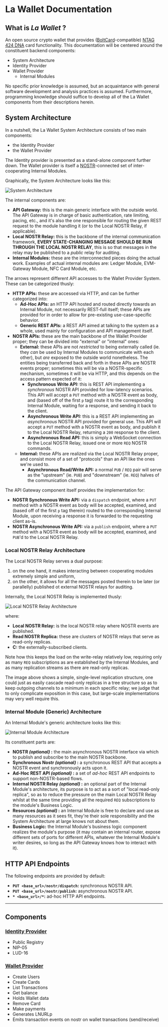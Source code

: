 # La Wallet Documentation

## What is _La Wallet_ ?

An open source crypto wallet that provides ([BoltCard](https://www.boltcard.org)-compatible) [NTAG 424 DNA](https://www.nxp.com/products/rfid-nfc/nfc-hf/ntag-for-tags-and-labels/ntag-424-dna-424-dna-tagtamper-advanced-security-and-privacy-for-trusted-iot-applications:NTAG424DNA) card functionality.
This documentation will be centered around the constituent backend components:

- System Architecture
- Identity Provider
- Wallet Provider
  - Internal Modules

No specific prior knowledge is assumed, but an acquaintance with general software development and analysis practices is assumed.
Furthermore, programming knowledge should suffice to develop all of the La Wallet components from their descriptions herein.

## System Architecture

In a nutshell, the La Wallet System Architecture consists of two main components:

- the Identity Provider
- the Wallet Provider

The Identity provider is presented as a stand-alone component further down.
The Wallet provider is itself a [NOSTR](https://nostr.com)-connected set of inter-cooperating Internal Modules.

Graphically, the System Architecture looks like this:

![System Architecture](assets/system-architecture.png)

The internal components are:

- **API Gateway:** this is the main generic interface with the outside world.
    The API Gateway is in charge of basic authentication, rate limiting, pacing, etc., and it's also the one responsible for routing the given REST request to the module handling it (or to the Local NOSTR Relay, if applicable).
- **Local NOSTR Relay:** this is the backbone of the internal communication framework, **EVERY STATE-CHANGING MESSAGE SHOULD BE RUN THROUGH THE LOCAL NOSTR RELAY**, this is so that messages in the relay may be published to a _public_ relay for auditing.
- **Internal Modules:** these are the interconnected pieces doing the actual work.
    Examples of actual internal modules are: Ledger Module, EVM-Gateway Module, NFC Card Module, etc.

The arrows represent different API accesses to the Wallet Provider System.
These can be categorized thusly:

- **HTTP APIs:** these are accessed via HTTP, and can be further categorized into:
  - **Ad-Hoc APIs:** an HTTP API hosted and routed directly towards an Internal Module, not necessarily REST-full itself; these APIs are provided for in order to allow for pre-existing use-case-specific behavior.
  - **Generic REST APIs:** a REST API aimed at talking to the system as a whole, used mainly for configuration and API management itself.
- **NOSTR APIs:** these are the main backbone of the Wallet Provider proper; they can be divided into "external" or "internal" ones:
  - **External:** these APIs are not _restricted_ to being externally called (ie. they _can_ be used by Internal Modules to communicate with each other), but _are_ exposed to the outside world nonetheless.
      The entities being transferred back and forth in these APIs are NOSTR events proper; sometimes this will be via a NOSTR-specific mechanism, sometimes it will be via HTTP, and this depends on the access pattern expected of it:
    - **Synchronous Write API:** this is REST API implementing a _synchronous_ NOSTR API provided for low-latency scenarios.
        This API will accept a `PUT` method with a NOSTR event as body, and (based off of the first `p` tag) route it to the corresponding Internal Module, waiting for a response, and sending it back to the client.
    - **Asynchronous Write API:** this is a REST API implementing an _asynchronous_ NOSTR API provided for general use.
        This API will accept a `PUT` method with a NOSTR event as body, and publish it to the Local NOSTR Relay, returning a `200` response to the client.
    - **Asynchronous Read API:** this is simply a WebSocket connection to the Local NOSTR Relay, issued one or more `REQ` NOSTR commands.
  - **Internal:** these APIs are realized via the Local NOSTR Relay proper, and consist more of a set of "protocols" than an API like the ones we're used to.
    - **Asynchronous Read/Write API:** a normal `PUB` / `REQ` pair will serve as the "upstream" (ie. `PUB`) and "downstream" (ie. `REQ`) halves of the communication channel.

The API Gateway component itself provides the implementation for:

- **NOSTR Synchronous Write API:** via a `dispatch` endpoint, where a `PUT` method with a NOSTR event as body will be accepted, examined, and (based off of the first `p` tag therein) routed to the corresponding Internal Module, upon receiving a response it is forwarded to the requesting client as-is.
- **NOSTR Asynchronous Write API:** via a `publish` endpoint, where a `PUT` method with a NOSTR event as body will be accepted, examined, and `PUB`'d to the Local NOSTR Relay.

### Local NOSTR Relay Architecture

The Local NOSTR Relay serves a dual purpose:

1. on the one hand, it makes interacting between cooperating modules extremely simple and uniform,
2. on the other, it allows for all the messages posted therein to be later (or parallelly) published ot external NOSTR relays for auditing.

Internally, the Local NOSTR Relay is implemented thusly:

![Local NOSTR Relay Architecture](assets/nostr-architecture.png)

where:

- **Local NOSTR Relay:** is the local NOSTR relay where NOSTR events are published.
- **Read NOSTR Replica:** these are clusters of NOSTR relays that serve as read-only replicas.
- **C:** the externally-subscribed clients.

Note how this keeps the load on the write-relay relatively low, requiring only as many `REQ` subscriptions as are established by the Internal Modules, and as many replication streams as there are read-only replicas.

The image above shows a simple, single-level replication structure, one could just as easily cascade read-only replicas in a tree structure so as to keep outgoing channels to a minimum in each specific relay; we judge that to only complicate exposition in this case, but large-scale implementations may very well require this.

### Internal Module (Generic) Architecture

An Internal Module's generic architecture looks like this:

![Internal Module Architecture](assets/module-architecture.png)

Its constituent parts are:

- **NOSTR _(optional)_ :** the main asynchronous NOSTR interface via which to publish and subscribe to the main NOSTR backbone.
- **Synchronous Nostr _(optional)_ :** a synchronous REST API that accepts a NOSTR event and synchronously acts upon it.
- **Ad-Hoc REST API _(optional)_ :** a set of _ad-hoc_ REST API endpoints to support non-NOSTR-based flows.
- **Internal NOSTR Relay _(optional)_ :** an optional part of the Internal Module's architecture, its purpose is to act as a sort of "local read-only replica", so as to reduce the pressure on the main Local NOSTR Relay whilst at the same time providing all the required `REQ` subscriptions to the module's Business Logic.
- **Resources _(optional)_ :** an Internal Module is free to declare and use as many resources as it sees fit, they're their sole responsibility and the System Architecture at large knows not about them.
- **Business Logic:** the Internal Module's business logic component realizes the module's purpose (it may contain an internal router, expose different sets of ports for different APIs, whatever the Internal Module's writer desires, so long as the API Gateway knows how to interact with it).

## HTTP API Endpoints

The following endpoints are provided by default:

- **`PUT <base_url>/nostr/dispatch`:** synchronous NOSTR API.
- **`PUT <base_url>/nostr/publish`:** asynchronous NOSTR API.
- **`* <base_url>/*`:** ad-hoc HTTP API endpoints.

---

## Components

### [Identity Provider](./identity-provider)

- Public Registry
- NIP-05
- LUD-16

### [Wallet Provider](./wallet-provider)

- Create Users
- Create Cards
- List Transactions
- Get balance
- Holds Wallet data
- Remove Card
- Make payments
- Generates LNURLp
- Emits transaction events on nostr on wallet transactions (send/receive)
